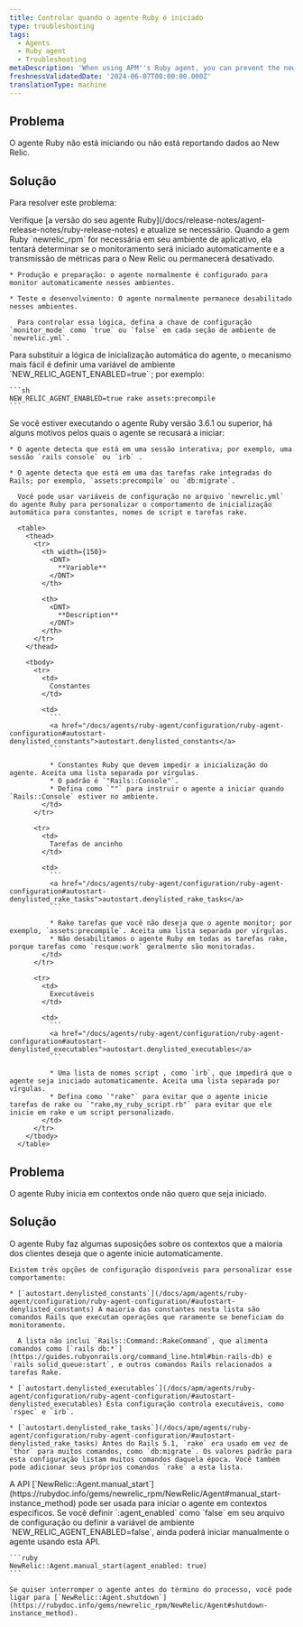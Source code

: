 ```yaml
---
title: Controlar quando o agente Ruby é iniciado
type: troubleshooting
tags:
  - Agents
  - Ruby agent
  - Troubleshooting
metaDescription: 'When using APM''s Ruby agent, you can prevent the newrelic_rpm gem from starting, or force it to start if it is not reporting data.'
freshnessValidatedDate: '2024-06-07T00:00:00.000Z'
translationType: machine
---
```


## Problema

O agente Ruby não está iniciando ou não está reportando dados ao New Relic.

## Solução

Para resolver este problema:

<CollapserGroup>
  <Collapser id="version-3-6-1-or-later" title="Verifique a versão do seu agente Ruby.">
    Verifique [a versão do seu agente Ruby](/docs/release-notes/agent-release-notes/ruby-release-notes) e atualize se necessário.
  </Collapser>

  <Collapser id="environment" title="Verifique o ambiente do aplicativo usado.">
    Quando a gem Ruby `newrelic_rpm` for necessária em seu ambiente de aplicativo, ela tentará determinar se o monitoramento será iniciado automaticamente e a transmissão de métricas para o New Relic ou permanecerá desativado.

    * Produção e preparação: o agente normalmente é configurado para monitor automaticamente nesses ambientes.

    * Teste e desenvolvimento: O agente normalmente permanece desabilitado nesses ambientes.

      Para controlar essa lógica, defina a chave de configuração `monitor_mode` como `true` ou `false` em cada seção de ambiente de `newrelic.yml`.
  </Collapser>

  <Collapser id="forcing-start" title="Force o agente a iniciar.">
    Para substituir a lógica de inicialização automática do agente, o mecanismo mais fácil é definir uma variável de ambiente `NEW_RELIC_AGENT_ENABLED=true` ; por exemplo:

    ```sh
    NEW_RELIC_AGENT_ENABLED=true rake assets:precompile
    ```
  </Collapser>

  <Collapser id="autostart-config" title="Personalize as variáveis de configuração de inicialização automática.">
    Se você estiver executando o agente Ruby versão 3.6.1 ou superior, há alguns motivos pelos quais o agente se recusará a iniciar:

    * O agente detecta que está em uma sessão interativa; por exemplo, uma sessão `rails console` ou `irb` .

    * O agente detecta que está em uma das tarefas rake integradas do Rails; por exemplo, `assets:precompile` ou `db:migrate`.

      Você pode usar variáveis de configuração no arquivo `newrelic.yml` do agente Ruby para personalizar o comportamento de inicialização automática para constantes, nomes de script e tarefas rake.

      <table>
        <thead>
          <tr>
            <th width={150}>
              <DNT>
                **Variable**
              </DNT>
            </th>

            <th>
              <DNT>
                **Description**
              </DNT>
            </th>
          </tr>
        </thead>

        <tbody>
          <tr>
            <td>
              Constantes
            </td>

            <td>
              ```
              <a href="/docs/agents/ruby-agent/configuration/ruby-agent-configuration#autostart-denylisted_constants">autostart.denylisted_constants</a>
              ```

              * Constantes Ruby que devem impedir a inicialização do agente. Aceita uma lista separada por vírgulas.
              * O padrão é `"Rails::Console"`.
              * Defina como `""` para instruir o agente a iniciar quando `Rails::Console` estiver no ambiente.
            </td>
          </tr>

          <tr>
            <td>
              Tarefas de ancinho
            </td>

            <td>
              ```
              <a href="/docs/agents/ruby-agent/configuration/ruby-agent-configuration#autostart-denylisted_rake_tasks">autostart.denylisted_rake_tasks</a>
              ```

              * Rake tarefas que você não deseja que o agente monitor; por exemplo, `assets:precompile`. Aceita uma lista separada por vírgulas.
              * Não desabilitamos o agente Ruby em todas as tarefas rake, porque tarefas como `resque:work` geralmente são monitoradas.
            </td>
          </tr>

          <tr>
            <td>
              Executáveis
            </td>

            <td>
              ```
              <a href="/docs/agents/ruby-agent/configuration/ruby-agent-configuration#autostart-denylisted_executables">autostart.denylisted_executables</a>
              ```

              * Uma lista de nomes script , como `irb`, que impedirá que o agente seja iniciado automaticamente. Aceita uma lista separada por vírgulas.
              * Defina como `"rake"` para evitar que o agente inicie tarefas de rake ou `"rake,my_ruby_script.rb"` para evitar que ele inicie em rake e um script personalizado.
            </td>
          </tr>
        </tbody>
      </table>
  </Collapser>
</CollapserGroup>

## Problema

O agente Ruby inicia em contextos onde não quero que seja iniciado.

## Solução

<CollapserGroup>
  <Collapser id="configure-where-the-agent-starts" title="Personalize sua configuração para controlar quando o agente é iniciado">
    O agente Ruby faz algumas suposições sobre os contextos que a maioria dos clientes deseja que o agente inicie automaticamente.

    Existem três opções de configuração disponíveis para personalizar esse comportamento:

    * [`autostart.denylisted_constants`](/docs/apm/agents/ruby-agent/configuration/ruby-agent-configuration/#autostart-denylisted_constants) A maioria das constantes nesta lista são comandos Rails que executam operações que raramente se beneficiam do monitoramento.

      A lista não inclui `Rails::Command::RakeCommand`, que alimenta comandos como [`rails db:*`](https://guides.rubyonrails.org/command_line.html#bin-rails-db) e `rails solid_queue:start`, e outros comandos Rails relacionados a tarefas Rake.

    * [`autostart.denylisted_executables`](/docs/apm/agents/ruby-agent/configuration/ruby-agent-configuration/#autostart-denylisted_executables) Esta configuração controla executáveis, como `rspec` e `irb`.

    * [`autostart.denylisted_rake_tasks`](/docs/apm/agents/ruby-agent/configuration/ruby-agent-configuration/#autostart-denylisted_rake_tasks) Antes do Rails 5.1, `rake` era usado em vez de `thor` para muitos comandos, como `db:migrate`. Os valores padrão para esta configuração listam muitos comandos daquela época. Você também pode adicionar seus próprios comandos `rake` a esta lista.
  </Collapser>

  <Collapser id="manually-start-and-stop-the-agent" title="Iniciar e parar manualmente o agente">
    A API [`NewRelic::Agent.manual_start`](https://rubydoc.info/gems/newrelic_rpm/NewRelic/Agent#manual_start-instance_method) pode ser usada para iniciar o agente em contextos específicos. Se você definir `:agent_enabled` como `false` em seu arquivo de configuração ou definir a variável de ambiente `NEW_RELIC_AGENT_ENABLED=false`, ainda poderá iniciar manualmente o agente usando esta API.

    ```ruby
    NewRelic::Agent.manual_start(agent_enabled: true)
    ```

    Se quiser interromper o agente antes do término do processo, você pode ligar para [`NewRelic::Agent.shutdown`](https://rubydoc.info/gems/newrelic_rpm/NewRelic/Agent#shutdown-instance_method).
  </Collapser>
</CollapserGroup>